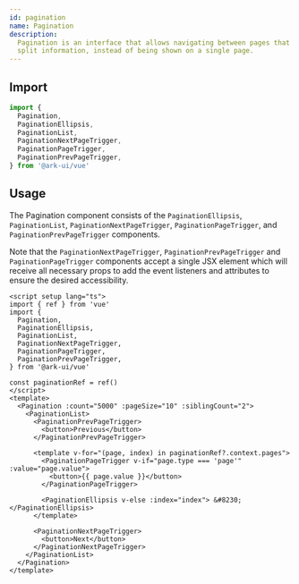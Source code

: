 ```yaml
---
id: pagination
name: Pagination
description:
  Pagination is an interface that allows navigating between pages that contain
  split information, instead of being shown on a single page.
---
```


## Import

```ts
import {
  Pagination,
  PaginationEllipsis,
  PaginationList,
  PaginationNextPageTrigger,
  PaginationPageTrigger,
  PaginationPrevPageTrigger,
} from '@ark-ui/vue'
```

## Usage

The Pagination component consists of the `PaginationEllipsis`, `PaginationList`,
`PaginationNextPageTrigger`, `PaginationPageTrigger`, and
`PaginationPrevPageTrigger` components.

Note that the `PaginationNextPageTrigger`, `PaginationPrevPageTrigger` and
`PaginationPageTrigger` components accept a single JSX element which will
receive all necessary props to add the event listeners and attributes to ensure
the desired accessibility.

```vue
<script setup lang="ts">
import { ref } from 'vue'
import {
  Pagination,
  PaginationEllipsis,
  PaginationList,
  PaginationNextPageTrigger,
  PaginationPageTrigger,
  PaginationPrevPageTrigger,
} from '@ark-ui/vue'

const paginationRef = ref()
</script>
<template>
  <Pagination :count="5000" :pageSize="10" :siblingCount="2">
    <PaginationList>
      <PaginationPrevPageTrigger>
        <button>Previous</button>
      </PaginationPrevPageTrigger>

      <template v-for="(page, index) in paginationRef?.context.pages">
        <PaginationPageTrigger v-if="page.type === 'page'" :value="page.value">
          <button>{{ page.value }}</button>
        </PaginationPageTrigger>

        <PaginationEllipsis v-else :index="index"> &#8230; </PaginationEllipsis>
      </template>

      <PaginationNextPageTrigger>
        <button>Next</button>
      </PaginationNextPageTrigger>
    </PaginationList>
  </Pagination>
</template>
```
